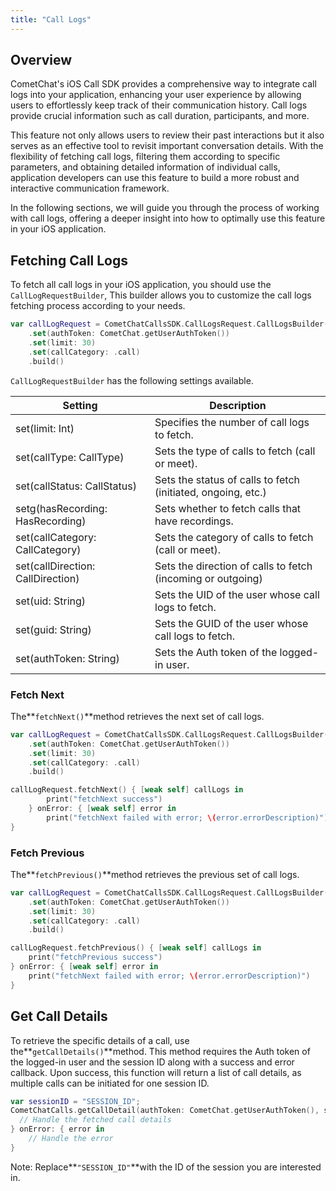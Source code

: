 ```yaml
---
title: "Call Logs"
---
```




## Overview

CometChat's iOS Call SDK provides a comprehensive way to integrate call logs into your application, enhancing your user experience by allowing users to effortlessly keep track of their communication history. Call logs provide crucial information such as call duration, participants, and more.

This feature not only allows users to review their past interactions but it also serves as an effective tool to revisit important conversation details. With the flexibility of fetching call logs, filtering them according to specific parameters, and obtaining detailed information of individual calls, application developers can use this feature to build a more robust and interactive communication framework.

In the following sections, we will guide you through the process of working with call logs, offering a deeper insight into how to optimally use this feature in your iOS application.

## Fetching Call Logs

To fetch all call logs in your iOS application, you should use the `CallLogRequestBuilder`, This builder allows you to customize the call logs fetching process according to your needs.

```swift
var callLogRequest = CometChatCallsSDK.CallLogsRequest.CallLogsBuilder()
    .set(authToken: CometChat.getUserAuthToken())
    .set(limit: 30)
    .set(callCategory: .call)
    .build()
```

`CallLogRequestBuilder` has the following settings available.

| Setting                           | Description                                                  |
| --------------------------------- | ------------------------------------------------------------ |
| set(limit: Int)                   | Specifies the number of call logs to fetch.                  |
| set(callType: CallType)           | Sets the type of calls to fetch (call or meet).              |
| set(callStatus: CallStatus)       | Sets the status of calls to fetch (initiated, ongoing, etc.) |
| setg(hasRecording: HasRecording)  | Sets whether to fetch calls that have recordings.            |
| set(callCategory: CallCategory)   | Sets the category of calls to fetch (call or meet).          |
| set(callDirection: CallDirection) | Sets the direction of calls to fetch (incoming or outgoing)  |
| set(uid: String)                  | Sets the UID of the user whose call logs to fetch.           |
| set(guid: String)                 | Sets the GUID of the user whose call logs to fetch.          |
| set(authToken: String)            | Sets the Auth token of the logged-in user.                   |

### Fetch Next

The**`fetchNext()`**method retrieves the next set of call logs.

```swift
var callLogRequest = CometChatCallsSDK.CallLogsRequest.CallLogsBuilder()
    .set(authToken: CometChat.getUserAuthToken())
    .set(limit: 30)
    .set(callCategory: .call)
    .build()

callLogRequest.fetchNext() { [weak self] callLogs in
        print("fetchNext success")
    } onError: { [weak self] error in
        print("fetchNext failed with error; \(error.errorDescription)")
}
```

### Fetch Previous

The**`fetchPrevious()`**method retrieves the previous set of call logs.

```swift
var callLogRequest = CometChatCallsSDK.CallLogsRequest.CallLogsBuilder()
    .set(authToken: CometChat.getUserAuthToken())
    .set(limit: 30)
    .set(callCategory: .call)
    .build()

callLogRequest.fetchPrevious() { [weak self] callLogs in
    print("fetchPrevious success")
} onError: { [weak self] error in
    print("fetchNext failed with error; \(error.errorDescription)")
}
```

## Get Call Details

To retrieve the specific details of a call, use the**`getCallDetails()`**method. This method requires the Auth token of the logged-in user and the session ID along with a success and error callback. Upon success, this function will return a list of call details, as multiple calls can be initiated for one session ID.

```swift
var sessionID = "SESSION_ID";
CometChatCalls.getCallDetail(authToken: CometChat.getUserAuthToken(), sessionID: sessionID) { callLogs in
  // Handle the fetched call details
} onError: { error in
    // Handle the error
}
```

Note: Replace**`"SESSION_ID"`**with the ID of the session you are interested in.

